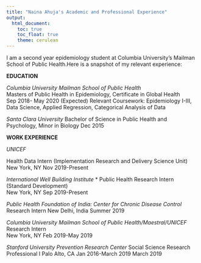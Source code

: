 ```yaml
---
title: "Naina Ahuja's Academic and Professional Experience"
output: 
  html_document:
    toc: true
    toc_float: true
    theme: cerulean
---
```


I am a second year epidemiology student at Columbia University's Mailman School of Public Health.Here is a snapshot of my relevant experience:

**EDUCATION** 

*Columbia University Mailman School of Public Health*		
Masters of Public Health in Epidemiology, Certificate in Global Health
<br>
Sep 2018- May 2020 (Expected)
Relevant Coursework: Epidemiology I-III, Data Science, Applied Regression, Categorical Analysis of Data

*Santa Clara University*
Bachelor of Science in Public Health and Psychology, Minor in Biology 
Dec 2015	

**WORK EXPERIENCE**

*UNICEF*

Health Data Intern (Implementation Research and Delivery Science Unit)			        
New York, NY
Nov 2019-Present

*International Well Building Institute* *
Public Health Research Intern (Standard Development)	
New York, NY
Sep 2019-Present
 	
*Public Health Foundation of India: Center for Chronic Disease Control*
Research Intern	
New Delhi, India
Summer 2019

*Columbia University Mailman School of Public Health/Maestral/UNICEF*
Research Intern		
New York, NY
Feb 2019-May 2019

*Stanford University Prevention Research Center* 
Social Science Research Professional I
Palo Alto, CA
Jan 2016-March 2019 March 2019          	               




